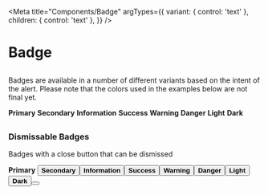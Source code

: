 
<Meta
  title="Components/Badge"
  argTypes={{
    variant: { control: 'text' },
    children: { control: 'text' },
  }}
/>

# Badge

##

Badges are available in a number of different variants based on the intent of the alert. Please note that the colors used in the examples below are not final yet.

<Canvas>
  <span class="badge primary">
    <strong>Primary</strong>
  </span>
  <span class="badge secondary">
    <strong>Secondary</strong>
  </span>
  <span class="badge info">
    <strong>Information</strong>
  </span>
  <span class="badge success">
    <strong>Success</strong>
  </span>
  <span class="badge warning">
    <strong>Warning</strong>
  </span>
  <span class="badge danger">
    <strong>Danger</strong>
  </span>
  <span class="badge light">
    <strong>Light</strong>
  </span>
  <span class="badge dark">
    <strong>Dark</strong>
  </span>
</Canvas>

##

### Dismissable Badges

Badges with a close button that can be dismissed

<Canvas>
  <span class="badge primary">
    <strong>Primary</strong>
    <button class="close" />
  </span>
  <span class="badge secondary">
    <strong>Secondary</strong>
    <button class="close" />
  </span>
  <span class="badge info">
    <strong>Information</strong>
    <button class="close" />
  </span>
  <span class="badge success">
    <strong>Success</strong>
    <button class="close" />
  </span>
  <span class="badge warning">
    <strong>Warning</strong>
    <button class="close" />
  </span>
  <span class="badge danger">
    <strong>Danger</strong>
    <button class="close" />
  </span>
  <span class="badge light">
    <strong>Light</strong>
    <button class="close" />
  </span>
  <span class="badge dark">
    <strong>Dark</strong>
    <button class="close" />
  </span>
</Canvas>
